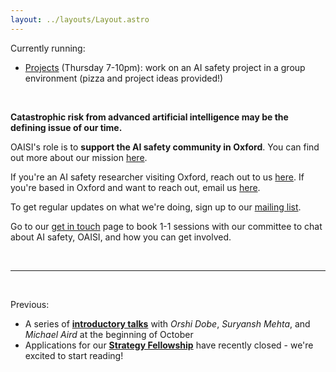 ```yaml
---
layout: ../layouts/Layout.astro
---
```


<div class='calloutbox'>
Currently running:

- [Projects](projects) (Thursday 7-10pm): work on an AI safety project in a
  group environment (pizza and project ideas provided!)
</div>
<br>

**Catastrophic risk from advanced artificial intelligence may be the defining
issue of our time.**

OAISI's role is to **support the AI safety community in Oxford**. You can find
out more about our mission [here](about).

If you're an AI safety researcher visiting Oxford, reach out to us
[here](mailto:gracie+visiting@oaisi.org). If you're based in Oxford and want to
reach out, email us [here](mailto:gracie+newmember@oaisi.org).

To get regular updates on what we're doing, sign up to our
[mailing list](http://eepurl.com/i1scNU).

Go to our [get in touch](getintouch) page to book 1-1 sessions with our
committee to chat about AI safety, OAISI, and how you can get involved.

<br>
<hr>
<br>

Previous:

- A series of [**introductory talks**](introtalks) with _Orshi Dobe_, _Suryansh Mehta_, and _Michael Aird_ at the beginning of October
- Applications for our [**Strategy Fellowship**](strategy) have recently
  closed - we're excited to start reading!
